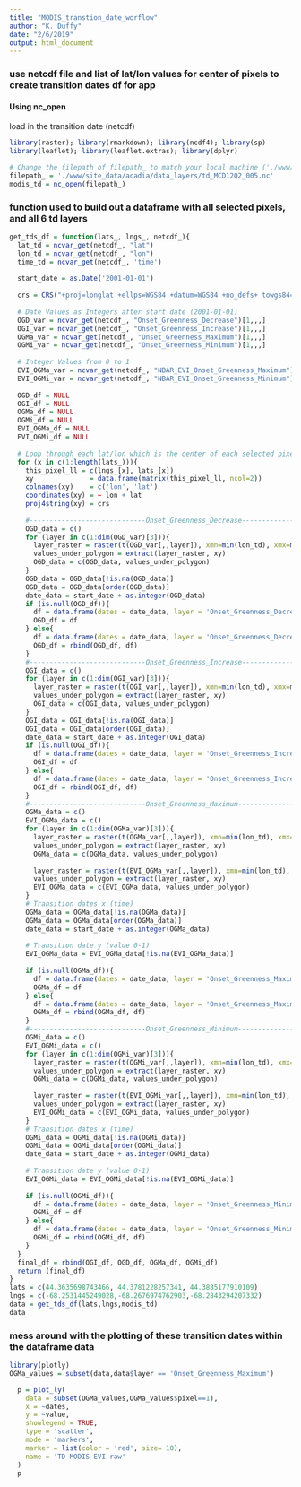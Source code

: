 ```yaml
---
title: "MODIS_transtion_date_worflow"
author: "K. Duffy"
date: "2/6/2019"
output: html_document
---
```



### use netcdf file and list of lat/lon values for center of pixels to create transition dates df for app

#### Using nc_open
load in the transition date (netcdf)
```r
library(raster); library(rmarkdown); library(ncdf4); library(sp)
library(leaflet); library(leaflet.extras); library(dplyr)

# Change the filepath of filepath_ to match your local machine ('./www/site_data/acadia/data_layers/td_MCD12Q2_005.nc')
filepath_ = './www/site_data/acadia/data_layers/td_MCD12Q2_005.nc'
modis_td = nc_open(filepath_)
```


### function used to build out a dataframe with all selected pixels, and all 6 td layers
```r

get_tds_df = function(lats_, lngs_, netcdf_){
  lat_td = ncvar_get(netcdf_, "lat")
  lon_td = ncvar_get(netcdf_, "lon")
  time_td = ncvar_get(netcdf_, 'time')
  
  start_date = as.Date('2001-01-01')
  
  crs = CRS("+proj=longlat +ellps=WGS84 +datum=WGS84 +no_defs+ towgs84=0,0,0")
  
  # Date Values as Integers after start date (2001-01-01)
  OGD_var = ncvar_get(netcdf_, "Onset_Greenness_Decrease")[1,,,]
  OGI_var = ncvar_get(netcdf_, "Onset_Greenness_Increase")[1,,,]
  OGMa_var = ncvar_get(netcdf_, "Onset_Greenness_Maximum")[1,,,]
  OGMi_var = ncvar_get(netcdf_, "Onset_Greenness_Minimum")[1,,,]
  
  # Integer Values from 0 to 1
  EVI_OGMa_var = ncvar_get(netcdf_, "NBAR_EVI_Onset_Greenness_Maximum")[1,,,]
  EVI_OGMi_var = ncvar_get(netcdf_, "NBAR_EVI_Onset_Greenness_Minimum")[1,,,]
    
  OGD_df = NULL
  OGI_df = NULL
  OGMa_df = NULL
  OGMi_df = NULL
  EVI_OGMa_df = NULL
  EVI_OGMi_df = NULL
  
  # Loop through each lat/lon which is the center of each selected pixel in app
  for (x in c(1:length(lats_))){
    this_pixel_ll = c(lngs_[x], lats_[x])
    xy              = data.frame(matrix(this_pixel_ll, ncol=2))
    colnames(xy)    = c('lon', 'lat')
    coordinates(xy) = ~ lon + lat
    proj4string(xy) = crs
    
    #-----------------------------Onset_Greenness_Decrease-----------------------------
    OGD_data = c()
    for (layer in c(1:dim(OGD_var)[3])){
      layer_raster = raster(t(OGD_var[,,layer]), xmn=min(lon_td), xmx=max(lon_td), ymn=min(lat_td), ymx=max(lat_td), crs=crs)
      values_under_polygon = extract(layer_raster, xy)
      OGD_data = c(OGD_data, values_under_polygon)
    }
    OGD_data = OGD_data[!is.na(OGD_data)]
    OGD_data = OGD_data[order(OGD_data)]
    date_data = start_date + as.integer(OGD_data)
    if (is.null(OGD_df)){
      df = data.frame(dates = date_data, layer = 'Onset_Greenness_Decrease', pixel = x, value = NA)
      OGD_df = df
    } else{
      df = data.frame(dates = date_data, layer = 'Onset_Greenness_Decrease', pixel = x, value = NA)
      OGD_df = rbind(OGD_df, df)
    }
    #-----------------------------Onset_Greenness_Increase-----------------------------
    OGI_data = c()
    for (layer in c(1:dim(OGI_var)[3])){
      layer_raster = raster(t(OGI_var[,,layer]), xmn=min(lon_td), xmx=max(lon_td), ymn=min(lat_td), ymx=max(lat_td), crs=crs)
      values_under_polygon = extract(layer_raster, xy)
      OGI_data = c(OGI_data, values_under_polygon)
    }
    OGI_data = OGI_data[!is.na(OGI_data)]
    OGI_data = OGI_data[order(OGI_data)]
    date_data = start_date + as.integer(OGI_data)
    if (is.null(OGI_df)){
      df = data.frame(dates = date_data, layer = 'Onset_Greenness_Increase', pixel = x, value = NA)
      OGI_df = df
    } else{
      df = data.frame(dates = date_data, layer = 'Onset_Greenness_Increase', pixel = x, value = NA)
      OGI_df = rbind(OGI_df, df)
    }
    #-----------------------------Onset_Greenness_Maximum-----------------------------
    OGMa_data = c()
    EVI_OGMa_data = c()
    for (layer in c(1:dim(OGMa_var)[3])){
      layer_raster = raster(t(OGMa_var[,,layer]), xmn=min(lon_td), xmx=max(lon_td), ymn=min(lat_td), ymx=max(lat_td), crs=crs)
      values_under_polygon = extract(layer_raster, xy)
      OGMa_data = c(OGMa_data, values_under_polygon)
      
      layer_raster = raster(t(EVI_OGMa_var[,,layer]), xmn=min(lon_td), xmx=max(lon_td), ymn=min(lat_td), ymx=max(lat_td), crs=crs)
      values_under_polygon = extract(layer_raster, xy)
      EVI_OGMa_data = c(EVI_OGMa_data, values_under_polygon)
    }
    # Transition dates x (time)
    OGMa_data = OGMa_data[!is.na(OGMa_data)]
    OGMa_data = OGMa_data[order(OGMa_data)]
    date_data = start_date + as.integer(OGMa_data)
    
    # Transition date y (value 0-1)
    EVI_OGMa_data = EVI_OGMa_data[!is.na(EVI_OGMa_data)]
    
    if (is.null(OGMa_df)){
      df = data.frame(dates = date_data, layer = 'Onset_Greenness_Maximum', pixel = x, value = EVI_OGMa_data)
      OGMa_df = df
    } else{
      df = data.frame(dates = date_data, layer = 'Onset_Greenness_Maximum', pixel = x, value = EVI_OGMa_data)
      OGMa_df = rbind(OGMa_df, df)
    }
    #-----------------------------Onset_Greenness_Minimum-----------------------------
    OGMi_data = c()
    EVI_OGMi_data = c()
    for (layer in c(1:dim(OGMi_var)[3])){
      layer_raster = raster(t(OGMi_var[,,layer]), xmn=min(lon_td), xmx=max(lon_td), ymn=min(lat_td), ymx=max(lat_td), crs=crs)
      values_under_polygon = extract(layer_raster, xy)
      OGMi_data = c(OGMi_data, values_under_polygon)
      
      layer_raster = raster(t(EVI_OGMi_var[,,layer]), xmn=min(lon_td), xmx=max(lon_td), ymn=min(lat_td), ymx=max(lat_td), crs=crs)
      values_under_polygon = extract(layer_raster, xy)
      EVI_OGMi_data = c(EVI_OGMi_data, values_under_polygon)
    }
    # Transition dates x (time)
    OGMi_data = OGMi_data[!is.na(OGMi_data)]
    OGMi_data = OGMi_data[order(OGMi_data)]
    date_data = start_date + as.integer(OGMi_data)
    
    # Transition date y (value 0-1)
    EVI_OGMi_data = EVI_OGMi_data[!is.na(EVI_OGMi_data)]
    
    if (is.null(OGMi_df)){
      df = data.frame(dates = date_data, layer = 'Onset_Greenness_Minimum', pixel = x, value = EVI_OGMi_data)
      OGMi_df = df
    } else{
      df = data.frame(dates = date_data, layer = 'Onset_Greenness_Minimum', pixel = x, value = EVI_OGMi_data)
      OGMi_df = rbind(OGMi_df, df)
    }
  }
  final_df = rbind(OGI_df, OGD_df, OGMa_df, OGMi_df)
  return (final_df)
}
lats = c(44.3635698743466, 44.3781228257341, 44.3885177910109)
lngs = c(-68.2531445249028,-68.2676974762903,-68.2843294207332)
data = get_tds_df(lats,lngs,modis_td)
data

```

### mess around with the plotting of these transition dates within the dataframe data
```r
library(plotly)
OGMa_values = subset(data,data$layer == 'Onset_Greenness_Maximum')

  p = plot_ly(
    data = subset(OGMa_values,OGMa_values$pixel==1),
    x = ~dates,
    y = ~value,
    showlegend = TRUE,
    type = 'scatter',
    mode = 'markers',
    marker = list(color = 'red', size= 10),
    name = 'TD MODIS EVI raw'
  )
  p
  
```





